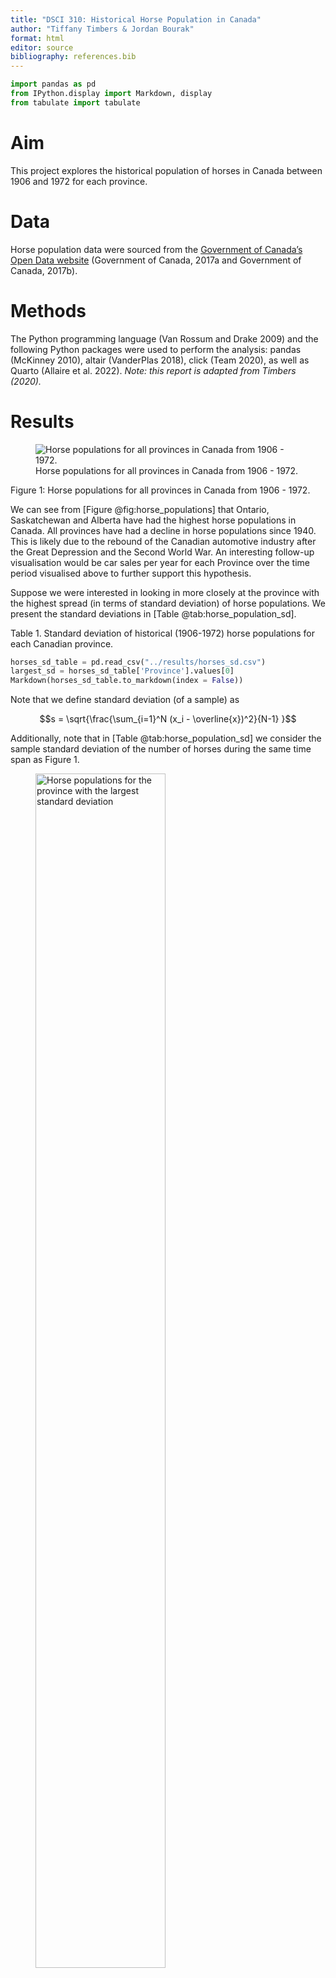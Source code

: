```yaml
---
title: "DSCI 310: Historical Horse Population in Canada"
author: "Tiffany Timbers & Jordan Bourak"
format: html
editor: source
bibliography: references.bib
---
```


```python
import pandas as pd
from IPython.display import Markdown, display
from tabulate import tabulate
```

# Aim

This project explores the historical population of horses in Canada 
between 1906 and 1972 for each province.

# Data

Horse population data were sourced from the 
[Government of Canada's Open Data website](http://open.canada.ca/en/open-data) 
(Government of Canada, 2017a and Government of Canada, 2017b).

# Methods

The Python programming language (Van Rossum and Drake 2009)
and the following Python packages were used to perform the analysis: 
pandas (McKinney 2010), altair (VanderPlas 2018), click (Team 2020), 
as well as Quarto (Allaire et al. 2022). 
*Note: this report is adapted from Timbers (2020).* 

# Results

![Horse populations for all provinces in Canada from 1906 - 1972.](../results/horse_pops_plot.png){#fig:horse_populations}


Figure 1: Horse populations for all provinces in Canada from 1906 - 1972.

We can see from [Figure @fig:horse_populations] that Ontario, Saskatchewan and Alberta 
have had the highest horse populations in Canada. 
All provinces have had a decline in horse populations since 1940. 
This is likely due to the rebound of the Canadian automotive industry 
after the Great Depression and the Second World War. 
An interesting follow-up visualisation would be car sales per year 
for each Province over the time period visualised above 
to further support this hypothesis.

Suppose we were interested in looking in more closely at the province 
with the highest spread (in terms of standard deviation) of horse populations. 
We present the standard deviations in [Table @tab:horse_population_sd].

Table 1. Standard deviation of historical (1906-1972) horse populations for each Canadian province.

```python
horses_sd_table = pd.read_csv("../results/horses_sd.csv")
largest_sd = horses_sd_table['Province'].values[0]
Markdown(horses_sd_table.to_markdown(index = False))
```

Note that we define standard deviation (of a sample) as

$$s = \sqrt{\frac{\sum_{i=1}^N (x_i - \overline{x})^2}{N-1} }$$

Additionally, note that in [Table @tab:horse_population_sd] we consider the sample standard deviation of the number of horses during the same time span as Figure 1.

![Horse populations for the province with the largest standard deviation](../results/horse_pops_plot_largest_sd.png){#fig:largest_sd width=70%}

Figure 2: Horse populations for the province with the largest standard deviation

In Figure [@fig:largest_sd] we zoom in and look at the province of `r largest_sd`, which had the largest spread of values in terms of standard deviation.

# References
